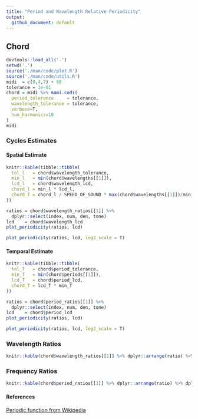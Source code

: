 ```yaml
---
title: "Period and Wavelength Relative Periodicity"
output:
  github_document: default
---
```


## Chord

```r
devtools::load_all('.')
setwd('.')
source('./man/code/plot.R')
source('./man/code/utils.R')
midi  = c(0,4,7) + 60
tolerance = 1e-01
chord = midi %>% mami.codi(
  period_tolerance     = tolerance,
  wavelength_tolerance = tolerance,
  verbose=T,
  num_harmonics=10
)
midi
```

### Cycles Estimates

#### Spatial Estimate
```r
knitr::kable(tibble::tibble(
  tol_l   = chord$wavelength_tolerance,
  min_l   = min(chord$wavelengths[[1]]),
  lcd_l   = chord$wavelength_lcd,
  chord_l = min_l * lcd_l,
  chord_T = chord_l / SPEED_OF_SOUND * max(chord$wavelengths[[1]])/min_l
))
```

```r
ratios = chord$wavelength_ratios[[1]] %>%
  dplyr::select(index, num, den, tone)
lcd    = chord$wavelength_lcd
plot_periodicity(ratios, lcd)
```

```r
plot_periodicity(ratios, lcd, log2_scale = T)
```

#### Temporal Estimate
```r
knitr::kable(tibble::tibble(
  tol_T   = chord$period_tolerance,
  min_T   = min(chord$periods[[1]]),
  lcd_T   = chord$period_lcd,
  chord_T = lcd_T * min_T
))
```

```r
ratios = chord$period_ratios[[1]] %>% 
  dplyr::select(index, num, den, tone)
lcd    = chord$period_lcd
plot_periodicity(ratios, lcd)
```

```r
plot_periodicity(ratios, lcd, log2_scale = T)
```

### Wavelength Ratios

```r
knitr::kable(chord$wavelength_ratios[[1]] %>% dplyr::arrange(ratio) %>% dplyr::select(-pseudo_ratio))
```

### Frequency Ratios
```r
knitr::kable(chord$period_ratios[[1]] %>% dplyr::arrange(ratio) %>% dplyr::select(-pseudo_ratio))
```

#### References
[Periodic function from Wikipedia](https://en.wikipedia.org/wiki/Periodic_Tunction)
